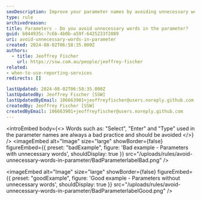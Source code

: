 ```yaml
---
seoDescription: Improve your parameter names by avoiding unnecessary words like "Select" or "Enter" for clearer and more efficient data processing.
type: rule
archivedreason:
title: Parameters - Do you avoid unnecessary words in the parameter?
guid: b844935c-7c6b-4b0b-a59f-6425233f2089
uri: avoid-unnecessary-words-in-parameter
created: 2024-08-02T06:58:35.000Z
authors:
  - title: Jeoffrey Fischer
    url: https://ssw.com.au/people/jeoffrey-fischer
related:
- when-to-use-reporting-services
redirects: []

lastUpdated: 2024-08-02T06:58:35.000Z
lastUpdatedBy: Jeoffrey Fischer [SSW]
lastUpdatedByEmail: 106663901+jeoffreyfischer@users.noreply.github.com
createdBy: Jeoffrey Fischer [SSW]
createdByEmail: 106663901+jeoffreyfischer@users.noreply.github.com
---
```


<introEmbed
  body={<>
Words such as: "Select", "Enter" and "Type" used in the parameter names are always a bad practice and should be avoided
  </>}
/>
<imageEmbed
  alt="Image"
  size="large"
  showBorder={false}
  figureEmbed={{
    preset: "badExample",
    figure: 'Bad example - Parameters with unnecessary words',
    shouldDisplay: true
  }}
  src="/uploads/rules/avoid-unnecessary-words-in-parameter/BadParameterlabelBad.png"
/>

<imageEmbed
  alt="Image"
  size="large"
  showBorder={false}
  figureEmbed={{
    preset: "goodExample",
    figure: 'Good example - Parameters without unnecessary words',
    shouldDisplay: true
  }}
  src="/uploads/rules/avoid-unnecessary-words-in-parameter/BadParameterlabelGood.png"
/>
